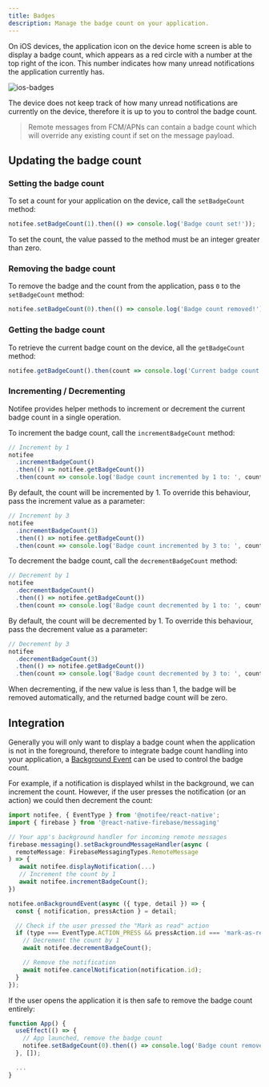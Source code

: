 ```yaml
---
title: Badges
description: Manage the badge count on your application.
---
```


On iOS devices, the application icon on the device home screen is able to display a badge count, which appears as a red
circle with a number at the top right of the icon. This number indicates how many unread notifications the application
currently has.

![ios-badges](https://user-images.githubusercontent.com/14185925/87808464-a555ef00-c851-11ea-999c-a5afea19e6f1.png)

The device does not keep track of how many unread notifications are currently on the device, therefore it is up to you
to control the badge count.

> Remote messages from FCM/APNs can contain a badge count which will override any existing count if set on the message payload.

## Updating the badge count

### Setting the badge count

To set a count for your application on the device, call the `setBadgeCount` method:

```js
notifee.setBadgeCount(1).then(() => console.log('Badge count set!'));
```

To set the count, the value passed to the method must be an integer greater than zero.

### Removing the badge count

To remove the badge and the count from the application, pass `0` to the `setBadgeCount` method:

```js
notifee.setBadgeCount(0).then(() => console.log('Badge count removed!'));
```

### Getting the badge count

To retrieve the current badge count on the device, all the `getBadgeCount` method:

```js
notifee.getBadgeCount().then(count => console.log('Current badge count: ', count));
```

### Incrementing / Decrementing

Notifee provides helper methods to increment or decrement the current badge count in a single operation.

To increment the badge count, call the `incrementBadgeCount` method:

```js
// Increment by 1
notifee
  .incrementBadgeCount()
  .then(() => notifee.getBadgeCount())
  .then(count => console.log('Badge count incremented by 1 to: ', count));
```

By default, the count will be incremented by 1. To override this behaviour, pass the increment value as a parameter:

```js
// Increment by 3
notifee
  .incrementBadgeCount(3)
  .then(() => notifee.getBadgeCount())
  .then(count => console.log('Badge count incremented by 3 to: ', count));
```

To decrement the badge count, call the `decrementBadgeCount` method:

```js
// Decrement by 1
notifee
  .decrementBadgeCount()
  .then(() => notifee.getBadgeCount())
  .then(count => console.log('Badge count decremented by 1 to: ', count));
```

By default, the count will be decremented by 1. To override this behaviour, pass the decrement value as a parameter:

```js
// Decrement by 3
notifee
  .decrementBadgeCount(3)
  .then(() => notifee.getBadgeCount())
  .then(count => console.log('Badge count decremented by 3 to: ', count));
```

When decrementing, if the new value is less than 1, the badge will be removed automatically, and the returned badge count
will be zero.

## Integration

Generally you will only want to display a badge count when the application is not in the foreground, therefore to integrate badge count handling into your application, a [Background Event](/react-native/events#background-events) can be used to control the badge count.

For example, if a notification is displayed whilst in the background, we can increment the count. However, if the user presses the notification (or an action) we could then decrement the count:

```js
import notifee, { EventType } from '@notifee/react-native';
import { firebase } from '@react-native-firebase/messaging'

// Your app's background handler for incoming remote messages
firebase.messaging().setBackgroundMessageHandler(async (
  remoteMessage: FirebaseMessagingTypes.RemoteMessage
) => {
   await notifee.displayNotification(...)
   // Increment the count by 1
   await notifee.incrementBadgeCount();
})

notifee.onBackgroundEvent(async ({ type, detail }) => {
  const { notification, pressAction } = detail;

  // Check if the user pressed the "Mark as read" action
  if (type === EventType.ACTION_PRESS && pressAction.id === 'mark-as-read') {
    // Decrement the count by 1
    await notifee.decrementBadgeCount();

    // Remove the notification
    await notifee.cancelNotification(notification.id);
  }
});
```

If the user opens the application it is then safe to remove the badge count entirely:

```jsx
function App() {
  useEffect(() => {
    // App launched, remove the badge count
    notifee.setBadgeCount(0).then(() => console.log('Badge count removed'));
  }, []);

  ...
}
```
